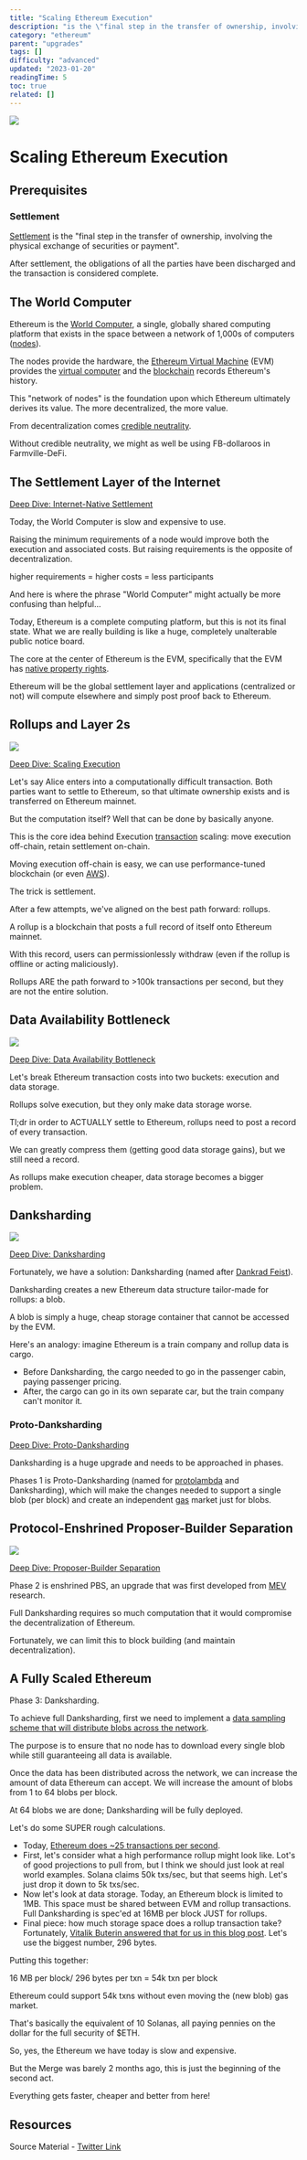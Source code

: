 ```yaml
---
title: "Scaling Ethereum Execution"
description: "is the \"final step in the transfer of ownership, involving the physical exchange of securities or payment\"."
category: "ethereum"
parent: "upgrades"
tags: []
difficulty: "advanced"
updated: "2023-01-20"
readingTime: 5
toc: true
related: []
---
```


![](/images/scaling-1.jpeg)

# Scaling Ethereum Execution

## Prerequisites

### Settlement

[Settlement](https://inevitableeth.com/home/concepts/settlement) is the "final step in the transfer of ownership, involving the physical exchange of securities or payment". 

After settlement, the obligations of all the parties have been discharged and the transaction is considered complete.

## The World Computer

Ethereum is the [World Computer](/ethereum/world-computer), a single, globally shared computing platform that exists in the space between a network of 1,000s of computers ([nodes](/ethereum/node)). 

The nodes provide the hardware, the [Ethereum Virtual Machine](/ethereum/evm) (EVM) provides the [virtual computer](/concepts/virtual-machine) and the [blockchain](/ethereum/blockchain) records Ethereum's history.

This "network of nodes" is the foundation upon which Ethereum ultimately derives its value. The more decentralized, the more value.

From decentralization comes [credible neutrality](/concepts/credible-neutrality). 

Without credible neutrality, we might as well be using FB-dollaroos in Farmville-DeFi.

## The Settlement Layer of the Internet

[Deep Dive: Internet-Native Settlement](/ethereum/internet-settlement)

Today, the World Computer is slow and expensive to use. 

Raising the minimum requirements of a node would improve both the execution and associated costs. But raising requirements is the opposite of decentralization.

higher requirements = higher costs = less participants

And here is where the phrase "World Computer" might actually be more confusing than helpful...

Today, Ethereum is a complete computing platform, but this is not its final state. What we are really building is like a huge, completely unalterable public notice board.

The core at the center of Ethereum is the EVM, specifically that the EVM has [native property rights](/ethereum/property-rights).

Ethereum will be the global settlement layer and applications (centralized or not) will compute elsewhere and simply post proof back to Ethereum.

## Rollups and Layer 2s

![](/images/scaling-execution.jpeg)

[Deep Dive: Scaling Execution](/ethereum/execution)

Let's say Alice enters into a computationally difficult transaction. Both parties want to settle to Ethereum, so that ultimate ownership exists and is transferred on Ethereum mainnet.

But the computation itself? Well that can be done by basically anyone.

This is the core idea behind Execution [transaction](/ethereum/transaction) scaling: move execution off-chain, retain settlement on-chain.

Moving execution off-chain is easy, we can use performance-tuned blockchain (or even [AWS](https://aws.amazon.com/)). 

The trick is settlement.

After a few attempts, we've aligned on the best path forward: rollups.

A rollup is a blockchain that posts a full record of itself onto Ethereum mainnet. 

With this record, users can permissionlessly withdraw (even if the rollup is offline or acting maliciously).

Rollups ARE the path forward to >100k transactions per second, but they are not the entire solution.

## Data Availability Bottleneck

![](/images/data-availability-sampling-2.jpeg)

[Deep Dive: Data Availability Bottleneck](/ethereum/data-availability-bottleneck)

Let's break Ethereum transaction costs into two buckets: execution and data storage.

Rollups solve execution, but they only make data storage worse.

Tl;dr in order to ACTUALLY settle to Ethereum, rollups need to post a record of every transaction. 

We can greatly compress them (getting good data storage gains), but we still need a record.

As rollups make execution cheaper, data storage becomes a bigger problem.

## Danksharding

![](/images/danksharding-1.png)

[Deep Dive: Danksharding](/ethereum/data)

Fortunately, we have a solution: Danksharding (named after [Dankrad Feist](https://twitter.com/dankrad)).

Danksharding creates a new Ethereum data structure tailor-made for rollups: a blob. 

A blob is simply a huge, cheap storage container that cannot be accessed by the EVM.

Here's an analogy: imagine Ethereum is a train company and rollup data is cargo.

*   Before Danksharding, the cargo needed to go in the passenger cabin, paying passenger pricing.
*   After, the cargo can go in its own separate car, but the train company can't monitor it.

### Proto-Danksharding

[Deep Dive: Proto-Danksharding](/ethereum/proto-danksharding)

Danksharding is a huge upgrade and needs to be approached in phases.

Phases 1 is Proto-Danksharding (named for [protolambda](https://twitter.com/protolambda) and Danksharding), which will make the changes needed to support a single blob (per block) and create an independent [gas](/concepts/gas) market just for blobs.

## Protocol-Enshrined Proposer-Builder Separation

![](/images/pbs-1.jpeg)

[Deep Dive: Proposer-Builder Separation](/ethereum/pbs)

Phase 2 is enshrined PBS, an upgrade that was first developed from [MEV](/concepts/mev) research. 

Full Danksharding requires so much computation that it would compromise the decentralization of Ethereum. 

Fortunately, we can limit this to block building (and maintain decentralization).

## A Fully Scaled Ethereum 

Phase 3: Danksharding.

To achieve full Danksharding, first we need to implement a [data sampling scheme that will distribute blobs across the network](/ethereum/p2p-network). 

The purpose is to ensure that no node has to download every single blob while still guaranteeing all data is available.

Once the data has been distributed across the network, we can increase the amount of data Ethereum can accept. We will increase the amount of blobs from 1 to 64 blobs per block.

At 64 blobs we are done; Danksharding will be fully deployed.

Let's do some SUPER rough calculations.

*   Today, [Ethereum does ~25 transactions per second](https://ethtps.info/).
*   First, let's consider what a high performance rollup might look like. Lot's of good projections to pull from, but I think we should just look at real world examples. Solana claims 50k txs/sec, but that seems high. Let's just drop it down to 5k txs/sec.
*   Now let's look at data storage. Today, an Ethereum block is limited to 1MB. This space must be shared between EVM and rollup transactions. Full Danksharding is spec'ed at 16MB per block JUST for rollups.
*   Final piece: how much storage space does a rollup transaction take? Fortunately, [Vitalik Buterin answered that for us in this blog post](https://vitalik.ca/general/2021/01/05/rollup.html). Let's use the biggest number, 296 bytes.

Putting this together:

16 MB per block/ 296 bytes per txn = 54k txn per block

Ethereum could support 54k txns without even moving the (new blob) gas market.

That's basically the equivalent of 10 Solanas, all paying pennies on the dollar for the full security of $ETH.

So, yes, the Ethereum we have today is slow and expensive.

But the Merge was barely 2 months ago, this is just the beginning of the second act.

Everything gets faster, cheaper and better from here!

## Resources

Source Material - [Twitter Link](https://twitter.com/logarithmicrex/status/1591614638138875905)

